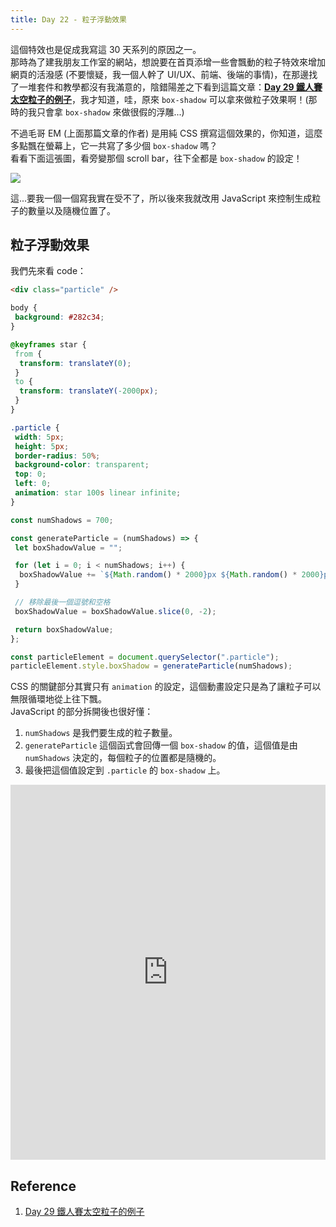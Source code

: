 ```yaml
---
title: Day 22 - 粒子浮動效果
---
```


這個特效也是促成我寫這 30 天系列的原因之一。  
那時為了建我朋友工作室的網站，想說要在首頁添增一些會飄動的粒子特效來增加網頁的活潑感 (不要懷疑，我一個人幹了 UI/UX、前端、後端的事情)，在那邊找了一堆套件和教學都沒有我滿意的，陰錯陽差之下看到這篇文章：**[Day 29 鐵人賽太空粒子的例子](https://ithelp.ithome.com.tw/articles/10339244?sc=rss.iron)**，我才知道，哇，原來 `box-shadow` 可以拿來做粒子效果啊！(那時的我只會拿 `box-shadow` 來做很假的浮雕...)

不過毛哥 EM (上面那篇文章的作者) 是用純 CSS 撰寫這個效果的，你知道，這麼多點飄在螢幕上，它一共寫了多少個 `box-shadow` 嗎？  
看看下面這張圖，看旁變那個 scroll bar，往下全都是 `box-shadow` 的設定！

![](./assets/day22_particle.jpg)

這...要我一個一個寫我實在受不了，所以後來我就改用 JavaScript 來控制生成粒子的數量以及隨機位置了。

## 粒子浮動效果
我們先來看 code：

```html
<div class="particle" />
```

```css
body {
 background: #282c34;
}

@keyframes star {
 from {
  transform: translateY(0);
 }
 to {
  transform: translateY(-2000px);
 }
}

.particle {
 width: 5px;
 height: 5px;
 border-radius: 50%;
 background-color: transparent;
 top: 0;
 left: 0;
 animation: star 100s linear infinite;
}
```

```javascript
const numShadows = 700;

const generateParticle = (numShadows) => {
 let boxShadowValue = "";

 for (let i = 0; i < numShadows; i++) {
  boxShadowValue += `${Math.random() * 2000}px ${Math.random() * 2000}px #fff, `;
 }

 // 移除最後一個逗號和空格
 boxShadowValue = boxShadowValue.slice(0, -2);

 return boxShadowValue;
};

const particleElement = document.querySelector(".particle");
particleElement.style.boxShadow = generateParticle(numShadows);
```

CSS 的關鍵部分其實只有 `animation` 的設定，這個動畫設定只是為了讓粒子可以無限循環地從上往下飄。  
JavaScript 的部分拆開後也很好懂：
1. `numShadows` 是我們要生成的粒子數量。
2. `generateParticle` 這個函式會回傳一個 `box-shadow` 的值，這個值是由 `numShadows` 決定的，每個粒子的位置都是隨機的。
3. 最後把這個值設定到 `.particle` 的 `box-shadow` 上。

<iframe height="600" width="100%" title="day 22 - particle" src="https://codepen.io/ChungYingHo/embed/YzoJpvj?default-tab=html%2Cresult" frameborder="no" loading="lazy" allowtransparency="true" allowfullscreen="true">
  See the Pen <a href="https://codepen.io/ChungYingHo/pen/YzoJpvj">
  day 22 - particle</a> by ChungYingHo (<a href="https://codepen.io/ChungYingHo">@ChungYingHo</a>)
  on <a href="https://codepen.io">CodePen</a>.
</iframe>

## Reference
1. [Day 29 鐵人賽太空粒子的例子](https://ithelp.ithome.com.tw/articles/10339244?sc=rss.iron)